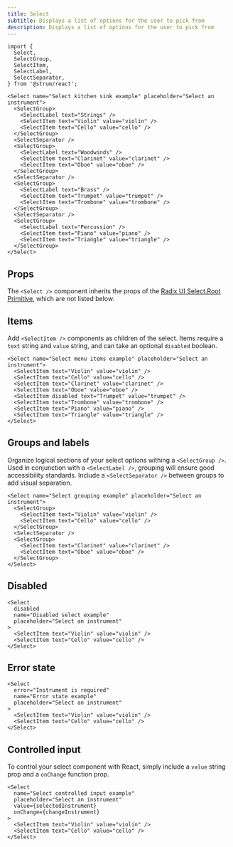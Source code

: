 ```yaml
---
title: Select
subtitle: Displays a list of options for the user to pick from
description: Displays a list of options for the user to pick from
---
```


```tsx
import {
  Select,
  SelectGroup,
  SelectItem,
  SelectLabel,
  SelectSeparator,
} from '@strum/react';
```

```tsx live name="select component kitchen sink"
<Select name="Select kitchen sink example" placeholder="Select an instrument">
  <SelectGroup>
    <SelectLabel text="Strings" />
    <SelectItem text="Violin" value="violin" />
    <SelectItem text="Cello" value="cello" />
  </SelectGroup>
  <SelectSeparator />
  <SelectGroup>
    <SelectLabel text="Woodwinds" />
    <SelectItem text="Clarinet" value="clarinet" />
    <SelectItem text="Oboe" value="oboe" />
  </SelectGroup>
  <SelectSeparator />
  <SelectGroup>
    <SelectLabel text="Brass" />
    <SelectItem text="Trumpet" value="trumpet" />
    <SelectItem text="Trombone" value="trombone" />
  </SelectGroup>
  <SelectSeparator />
  <SelectGroup>
    <SelectLabel text="Percussion" />
    <SelectItem text="Piano" value="piano" />
    <SelectItem text="Triangle" value="triangle" />
  </SelectGroup>
</Select>
```

## Props

The `<Select />` component inherits the props of the [Radix UI Select.Root Primitive](https://www.radix-ui.com/docs/primitives/components/select#root), which are not listed below.

<PropsTable sourceLink={sourceLink} types={types} />

## Items

Add `<SelectItem />` components as children of the select. Items require a `text` string and `value` string, and can take an optional `disabled` boolean.

```tsx live name="select menu item"
<Select name="Select menu items example" placeholder="Select an instrument">
  <SelectItem text="Violin" value="violin" />
  <SelectItem text="Cello" value="cello" />
  <SelectItem text="Clarinet" value="clarinet" />
  <SelectItem text="Oboe" value="oboe" />
  <SelectItem disabled text="Trumpet" value="trumpet" />
  <SelectItem text="Trombone" value="trombone" />
  <SelectItem text="Piano" value="piano" />
  <SelectItem text="Triangle" value="triangle" />
</Select>
```

## Groups and labels

Organize logical sections of your select options withing a `<SelectGroup />`. Used in conjunction with a `<SelectLabel />`, grouping will ensure good accessibility standards. Include a `<SelectSeparator />` between groups to add visual separation.

```tsx live name="select menu grouping and labels"
<Select name="Select grouping example" placeholder="Select an instrument">
  <SelectGroup>
    <SelectItem text="Violin" value="violin" />
    <SelectItem text="Cello" value="cello" />
  </SelectGroup>
  <SelectSeparator />
  <SelectGroup>
    <SelectItem text="Clarinet" value="clarinet" />
    <SelectItem text="Oboe" value="oboe" />
  </SelectGroup>
</Select>
```

## Disabled

```tsx live name="disabled select input"
<Select
  disabled
  name="Disabled select example"
  placeholder="Select an instrument"
>
  <SelectItem text="Violin" value="violin" />
  <SelectItem text="Cello" value="cello" />
</Select>
```

## Error state

```tsx live name="select input error"
<Select
  error="Instrument is required"
  name="Error state example"
  placeholder="Select an instrument"
>
  <SelectItem text="Violin" value="violin" />
  <SelectItem text="Cello" value="cello" />
</Select>
```

## Controlled input

To control your select component with React, simply include a `value` string prop and a `onChange` function prop.

```tsx live name="controlled select input" selectedInstrument={undefined} changeInstrument={(value) => {alert(value)}}
<Select
  name="Select controlled input example"
  placeholder="Select an instrument"
  value={selectedInstrument}
  onChange={changeInstrument}
>
  <SelectItem text="Violin" value="violin" />
  <SelectItem text="Cello" value="cello" />
</Select>
```
